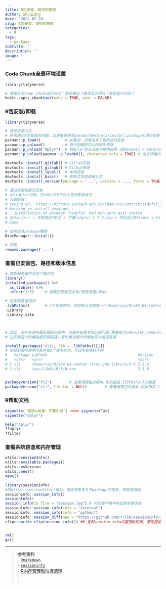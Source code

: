 ```yaml
---
title: R包安装、路径和管理
author: Shuqiang
date: '2022-07-28'
slug: R包安装、路径和管理
categories:
  - R
tags:
  - package
subtitle: ''
description: ''
image: ''
---
```

### Code Chunk全局环境设置

```r
library(tidyverse)

# 管理全局code chunk运行方式：是否输出？是否显示代码？是否运行代码？
knitr::opts_chunk$set(echo = TRUE, eval = FALSE)
```


### R包安装/卸载

```r
library(tidyverse)

# 各种安装方法
# 经常遇见R包安装的问题，这里推荐使用pacman/devtools/install.packages进行安装
pacman::p_load()           # 加载包，如果包未下载则自动安装
pacman::p_unload()         # 将已加载的包从环境中去除
pacman::p_unload("dplyr")  # 将dplyr包从当前环境中去除（即RStudio > Enviroment,可查看已加载的包）
pacman::p_unload(pacman::p_loaded(), character.only = TRUE) # 出去环境中所有的包

devtools::install_gitlab() # Gitlab安装
devtools::install_github() # Github安装
devtools::install_local()  # 本地安装
devtools::install_bioc()   # 安装生物信息相关包
devtools::install_version(package = '...', version = ..., force = TRUE)   # 安装适配R版本的包

# 通过压缩包解压安装
# 以tidyfst为例，在249/250平台上无法安装该包
# 大致结果：
# trying URL 'https://mirrors.sustech.edu.cn/CRAN/src/contrib/tidyfst_1.7.3.tar.gz'
# Warning in install.packages :
#   installation of package ‘tidyfst’ had non-zero exit status
# 进入cran-r > 找到相应的R包 > 下载tidyfst_1.7.3.zip > 然后进入RStudio > File > home/R/X86../3.6/ > 上传压缩文件(会自动解压)
# Done

# 生物信息package瞎猜
BiocManager::install()

# 卸载
remove.packages('...')

```

### 查看已安装包、路径和版本信息

```r
# 获取服务器中本地下载的包
library()
installed.packages() %>% 
  as_tibble() %>% 
  select(1:3)     # 查看已安装包名称/安装路径/版本/

# 包安装路径选择
.libPaths()       # 3个安装路径，自动默认选择第一个/home/xsq/R/x86_64-redhat-linux-gnu-library/3.6
.Library
.Library.site



# 因此，用户在使用服务器的过程中，可能存在版本较低的问题,需要在/home/user_name/R/x86_64-redhat-linux-gnu-library/3.6 中安装包，因为root目录下用户一般没有修改权限
# 在安装包的时候指定安装路径，有时候加载的时候也可以指定路径

install.packages("cli", lib = .libPaths()[1])
# 安装后服务器中可能存在2个版本的包，不过所在路径不同
#   Package LibPath                                         Version
#   <chr>   <chr>                                           <chr>  
# 1 cli     /home/xsq/R/x86_64-redhat-linux-gnu-library/3.6 3.3.0  
# 2 cli     /usr/lib64/R/library                            3.1.0 


packageVersion("cli")        # 查看调用包的版本,可以指定.libPaths()的路径
packageVersion("cli", lib.loc = NULL)        # 查看调用包的版本,可以指定.libPaths()的路径

```

### R帮助文档

```r
vignette(`直接tab建，不要引号`) >>>> vignette(Tab)
vignette("dplyr")

help("dplyr")
??dplyr
?filter
```
### 查看系统信息和内存管理
```r
utils::sessionInfo()
utils::available.packages()
utils::osVersion
utils::news()
news()

library(sessioninfo)
#同utils::sessionInfo()相似，但含有更多关于package的信息，其安装路径
sessioninfo::session_info()
sessionInfo()
session_info(to_file = "session.log") # 可以看环境中的包版本等信息
sessioninfo::session_info(info = "external")
sessioninfo::session_info(info = "python")
sessioninfo::session_diff(new = "https://github.com/r-lib/sessioninfo/issues/6")
clipr::write_clip(session_info()) ## 复制session info内容至粘贴板，感觉挺实用的


rm()
gc()

```


---  

>**参考资料**  
- [`Rmarkdown`](http://rmarkdown.rstudio.com/index.html)  
- [`sessioninfo`](https://r-lib.github.io/sessioninfo/index.html)  
- [R内存管理和垃圾清理](https://www.cnblogs.com/xuancaoyy/p/5449172.html)  
- []()  
- []()
